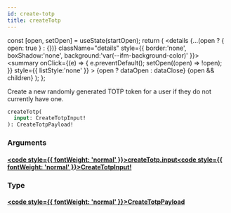 ```yaml
---
id: create-totp
title: createTotp
---
```









  const [open, setOpen] = useState(startOpen);
  return (
    <details {...(open ? { open: true } : {})} className="details" style={{ border:'none', boxShadow:'none', background:'var(--ifm-background-color)' }}>
      <summary
        onClick={(e) => {
          e.preventDefault();
          setOpen((open) => !open);
        }}
        style={{ listStyle:'none' }}
      >
      {open ? dataOpen : dataClose}
      </summary>
      {open && children}
    </details>
  );
};








Create a new randomly generated TOTP token for a user if they do not currently have one.


```graphql
createTotp(
  input: CreateTotpInput!
): CreateTotpPayload!
```




### Arguments

#### [<code style={{ fontWeight: 'normal' }}>createTotp.<b>input</b></code>](#)<Bullet />[<code style={{ fontWeight: 'normal' }}><b>CreateTotpInput!</b></code>](/gql-api/types/inputs/create-totp-input.mdx) <Badge class="badge badge--secondary badge--non_null" text="non-null"/> <Badge class="badge badge--secondary " text="input"/> 



### Type

#### [<code style={{ fontWeight: 'normal' }}><b>CreateTotpPayload</b></code>](/gql-api/types/objects/create-totp-payload.mdx) <Badge class="badge badge--secondary " text="object"/>